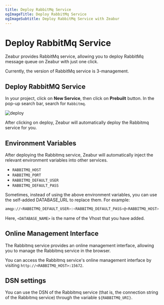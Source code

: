 ```yaml
---
title: Deploy RabbitMq Service
ogImageTitle: Deploy RabbitMq Service
ogImageSubtitle: Deploy RabbitMq Service with Zeabur
---
```



# Deploy RabbitMq Service

Zeabur provides RabbitMq service, allowing you to deploy RabbitMq message queue on Zeabur with just one click.

<Callout type="info" emoji="ℹ️">
    Currently, the version of RabbitMq service is 3-management.
</Callout>

## Deploy RabbitMQ Service

In your project, click on **New Service**, then click on **Prebuilt** button. In the pop-up search bar, search for `Rabbitmq`.

![deploy](/deploy/common/select-service.en-US.png)

After clicking on deploy, Zeabur will automatically deploy the Rabbitmq service for you.

## Environment Variables

After deploying the Rabbitmq service, Zeabur will automatically inject the relevant environment variables into other services.

- `RABBITMQ_HOST`
- `RABBITMQ_PORT`
- `RABBITMQ_DEFAULT_USER`
- `RABBITMQ_DEFAULT_PASS`

Sometimes, instead of using the above environment variables, you can use the self-added DATABASE_URL to replace them. For example:

```bash copy
amqp://<RABBITMQ_DEFAULT_USER>:<RABBITMQ_DEFAULT_PASS>@<RABBITMQ_HOST>:<RABBITMQ_PORT>/<DATABASE_NAME>
```

Here, `<DATABASE_NAME>` is the name of the Vhost that you have added.

## Online Management Interface

The Rabbitmq service provides an online management interface, allowing you to manage the Rabbitmq service in the browser.

You can access the Rabbitmq service's online management interface by visiting `http://<RABBITMQ_HOST>:15672`.

## DSN settings

You can use the DSN of the Rabbitmq service (that is, the connection string of the Rabbitmq service) through the variable `${RABBITMQ_URI}`.